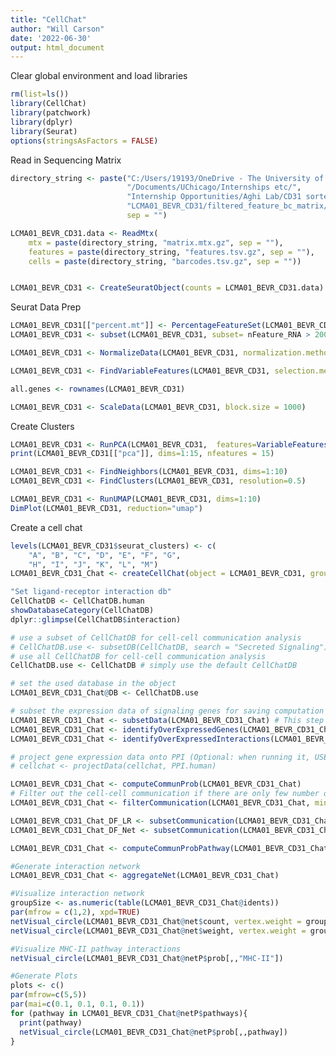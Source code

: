 ---
title: "CellChat"
author: "Will Carson"
date: '2022-06-30'
output: html_document
---

Clear global environment and load libraries
```{r}
rm(list=ls())
library(CellChat)
library(patchwork)
library(dplyr)
library(Seurat)
options(stringsAsFactors = FALSE)
```

Read in Sequencing Matrix
```{r}
directory_string <- paste("C:/Users/19193/OneDrive - The University of Chicago",
                          "/Documents/UChicago/Internships etc/",
                          "Internship Opportunities/Aghi Lab/CD31 sorted/",
                          "LCMA01_BEVR_CD31/filtered_feature_bc_matrix/",
                          sep = "")

LCMA01_BEVR_CD31.data <- ReadMtx(
    mtx = paste(directory_string, "matrix.mtx.gz", sep = ""),
    features = paste(directory_string, "features.tsv.gz", sep = ""),
    cells = paste(directory_string, "barcodes.tsv.gz", sep = ""))


LCMA01_BEVR_CD31 <- CreateSeuratObject(counts = LCMA01_BEVR_CD31.data)

```

Seurat Data Prep
```{r}
LCMA01_BEVR_CD31[["percent.mt"]] <- PercentageFeatureSet(LCMA01_BEVR_CD31, pattern="^MT-")
LCMA01_BEVR_CD31 <- subset(LCMA01_BEVR_CD31, subset= nFeature_RNA > 200 & nFeature_RNA < 2500 & percent.mt < 5)

LCMA01_BEVR_CD31 <- NormalizeData(LCMA01_BEVR_CD31, normalization.method = "LogNormalize", scale.factor = 10000)

LCMA01_BEVR_CD31 <- FindVariableFeatures(LCMA01_BEVR_CD31, selection.method = "vst", nfeatures=2000)

all.genes <- rownames(LCMA01_BEVR_CD31)

LCMA01_BEVR_CD31 <- ScaleData(LCMA01_BEVR_CD31, block.size = 1000)
```
Create Clusters
```{r}
LCMA01_BEVR_CD31 <- RunPCA(LCMA01_BEVR_CD31,  features=VariableFeatures(object=LCMA01_BEVR_CD31))
print(LCMA01_BEVR_CD31[["pca"]], dims=1:15, nfeatures = 15)

LCMA01_BEVR_CD31 <- FindNeighbors(LCMA01_BEVR_CD31, dims=1:10)
LCMA01_BEVR_CD31 <- FindClusters(LCMA01_BEVR_CD31, resolution=0.5)

LCMA01_BEVR_CD31 <- RunUMAP(LCMA01_BEVR_CD31, dims=1:10)
DimPlot(LCMA01_BEVR_CD31, reduction="umap")
```

Create a cell chat
```{r}
levels(LCMA01_BEVR_CD31$seurat_clusters) <- c(
    "A", "B", "C", "D", "E", "F", "G",
    "H", "I", "J", "K", "L", "M")
LCMA01_BEVR_CD31_Chat <- createCellChat(object = LCMA01_BEVR_CD31, group.by="seurat_clusters")
```

```{r}


"Set ligand-receptor interaction db"
CellChatDB <- CellChatDB.human
showDatabaseCategory(CellChatDB)
dplyr::glimpse(CellChatDB$interaction)

# use a subset of CellChatDB for cell-cell communication analysis
# CellChatDB.use <- subsetDB(CellChatDB, search = "Secreted Signaling") # use Secreted Signaling
# use all CellChatDB for cell-cell communication analysis
CellChatDB.use <- CellChatDB # simply use the default CellChatDB

# set the used database in the object
LCMA01_BEVR_CD31_Chat@DB <- CellChatDB.use
```

```{r}
# subset the expression data of signaling genes for saving computation cost
LCMA01_BEVR_CD31_Chat <- subsetData(LCMA01_BEVR_CD31_Chat) # This step is necessary even if using the whole database
LCMA01_BEVR_CD31_Chat <- identifyOverExpressedGenes(LCMA01_BEVR_CD31_Chat)
LCMA01_BEVR_CD31_Chat <- identifyOverExpressedInteractions(LCMA01_BEVR_CD31_Chat)

# project gene expression data onto PPI (Optional: when running it, USER should set `raw.use = FALSE` in the function `computeCommunProb()` in order to use the projected data)
# cellchat <- projectData(cellchat, PPI.human)

```

```{r}
LCMA01_BEVR_CD31_Chat <- computeCommunProb(LCMA01_BEVR_CD31_Chat)
# Filter out the cell-cell communication if there are only few number of cells in certain cell groups
LCMA01_BEVR_CD31_Chat <- filterCommunication(LCMA01_BEVR_CD31_Chat, min.cells = 10)

```

```{r}
LCMA01_BEVR_CD31_Chat_DF_LR <- subsetCommunication(LCMA01_BEVR_CD31_Chat)
LCMA01_BEVR_CD31_Chat_DF_Net <- subsetCommunication(LCMA01_BEVR_CD31_Chat, slot.name = "netP")
```

```{r}
LCMA01_BEVR_CD31_Chat <- computeCommunProbPathway(LCMA01_BEVR_CD31_Chat)
```

```{r}
#Generate interaction network
LCMA01_BEVR_CD31_Chat <- aggregateNet(LCMA01_BEVR_CD31_Chat)

#Visualize interaction network
groupSize <- as.numeric(table(LCMA01_BEVR_CD31_Chat@idents))
par(mfrow = c(1,2), xpd=TRUE)
netVisual_circle(LCMA01_BEVR_CD31_Chat@net$count, vertex.weight = groupSize, weight.scale = T, label.edge= F, title.name = "Number of interactions")
netVisual_circle(LCMA01_BEVR_CD31_Chat@net$weight, vertex.weight = groupSize, weight.scale = T, label.edge= F, title.name = "Interaction weights/strength")
```

```{r}
#Visualize MHC-II pathway interactions
netVisual_circle(LCMA01_BEVR_CD31_Chat@netP$prob[,,"MHC-II"])
```

```{r}
#Generate Plots
plots <- c()
par(mfrow=c(5,5))
par(mai=c(0.1, 0.1, 0.1, 0.1))
for (pathway in LCMA01_BEVR_CD31_Chat@netP$pathways){
  print(pathway)
  netVisual_circle(LCMA01_BEVR_CD31_Chat@netP$prob[,,pathway])
}


```

```{r}
```


